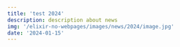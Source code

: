 ---
title: 'test 2024'
description: description about news
img: '/elixir-no-webpages/images/news/2024/image.jpg'
date: '2024-01-15'
---
